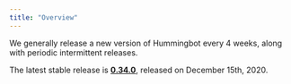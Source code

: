 ```yaml
---
title: "Overview"
---
```


We generally release a new version of Hummingbot every 4 weeks, along with periodic intermittent releases.

The latest stable release is **[0.34.0](/release-notes/0.34.0)**, released on December 15th, 2020.
